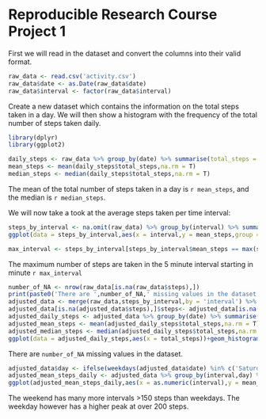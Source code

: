 Reproducible Research Course Project 1
======================================================================================================================================

First we will read in the dataset and convert the columns into their valid format. 

```{r}
raw_data <- read.csv('activity.csv')
raw_data$date <- as.Date(raw_data$date)
raw_data$interval <- factor(raw_data$interval)
```

Create a new dataset which contains the information on the total steps taken in a day. We will then show a histogram with the frequency of the total number of steps taken daily.

```{r message=FALSE, warning=FALSE, include=FALSE}
library(dplyr)
library(ggplot2)
```

```{r}
daily_steps <- raw_data %>% group_by(date) %>% summarise(total_steps = sum(steps,na.rm = T))
mean_steps <- mean(daily_steps$total_steps,na.rm = T)
median_steps <- median(daily_steps$total_steps,na.rm = T)
```

The mean of the total number of steps taken in a day is `r mean_steps`, and the median is `r median_steps`.

We will now take a took at the average steps taken per time interval:
```{r}
steps_by_interval <- na.omit(raw_data) %>% group_by(interval) %>% summarize(mean_steps = mean(steps))
ggplot(data = steps_by_interval,aes(x = interval,y = mean_steps,group = 1))+geom_line()+scale_x_discrete(breaks = c(0,500,1000,1500,2000))+ggtitle('Average number of steps taken per time interval')
```


```{r}
max_interval <- steps_by_interval[steps_by_interval$mean_steps == max(steps_by_interval$mean_steps),]$interval
```

The maximum number of steps are taken in the 5 minute interval starting in minute `r max_interval`

```{r}
number_of_NA <- nrow(raw_data[is.na(raw_data$steps),])
print(paste0('There are ',number_of_NA,' missing values in the dataset.'))
adjusted_data <- merge(raw_data,steps_by_interval,by = 'interval') %>% arrange(date,interval)
adjusted_data[is.na(adjusted_data$steps),]$steps<- adjusted_data[is.na(adjusted_data$steps),]$mean_steps
adjusted_daily_steps <- adjusted_data %>% group_by(date) %>% summarise(total_steps = sum(steps))
adjusted_mean_steps <- mean(adjusted_daily_steps$total_steps,na.rm = T)
adjusted_median_steps <- median(adjusted_daily_steps$total_steps,na.rm = T)
ggplot(data = adjusted_daily_steps,aes(x = total_steps))+geom_histogram(breaks = c(0,5000,10000,15000,20000,25000),color = 'black',fill = 'grey' )+ggtitle('Frequency of total number of steps taken daily')

```

There are `number_of_NA` missing values in the dataset.

```{r}
adjusted_data$day <- ifelse(weekdays(adjusted_data$date) %in% c('Saturday','Sunday'),'weekend','weekday')
adjusted_mean_steps_daily <- adjusted_data %>% group_by(interval,day) %>% summarize(mean_steps = mean(steps))
ggplot(adjusted_mean_steps_daily,aes(x = as.numeric(interval),y = mean_steps,color = day))+facet_grid(day~.)+geom_line()+scale_x_discrete(breaks = c(0,500,1000,1500,2000))+xlab("Interval")+ylab("Mean Steps")
```

The weekend has many more intervals >150 steps than weekdays. The weekday however has a higher peak at over 200 steps.
